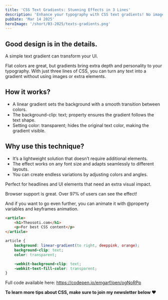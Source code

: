 ```yaml
---
title: 'CSS Text Gradients: Stunning Effects in 3 Lines'
description: 'Enhance your typography with CSS text gradients! No images, no extra elements—just pure CSS magic for bold, eye-catching UI design.'
pubDate: 'Mar 14 2025'
heroImage: '/short/03-2025/texts-gradients.png'
---
```



<Picture
	src="/short/03-2025/texts-gradients.gif"
	alt="CSS Text Gradients"
	width="400"
	height="600"
	style="margin: 2em auto 1em auto; display: block; border: 4px solid var(--border)"
/>

## Good design is in the details.

A simple text gradient can transform your UI.

Flat colors are great, but gradients bring extra depth and personality to your typography.
With just three lines of CSS, you can turn any text into a gradient without using images or extra elements.

## How it works?

- A linear gradient sets the background with a smooth transition between colors.
- The background-clip: text; property ensures the gradient follows the text shape.
- Setting color: transparent; hides the original text color, making the gradient visible.

## Why use this technique?

- It’s a lightweight solution that doesn’t require additional elements.
- The effect works on any font size and adapts seamlessly to different layouts.
- You can create endless variations by adjusting colors and angles.

Perfect for headlines and UI elements that need an extra visual impact.

Browser support is great.
Over 97% of users can see the effect!

And if you want to go even further, you can animate it with @property variables and keyframes animation.

```html
<article>
	<h1>Theosoti.com</h1>
	<p>For best CSS content</p>
</article>
```

```css
article {
	background: linear-gradient(to right, deeppink, orange);
	background-clip: text;
	color: transparent;

	-webkit-background-clip: text;
	-webkit-text-fill-color: transparent;
}
```

Full code available here: https://codepen.io/emgarf/pen/ogNoRPp

**To learn more tips about CSS, make sure to join my newsletter below ❤️**
